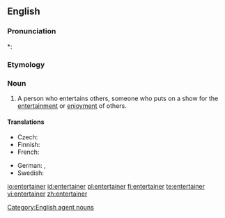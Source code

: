 {{also|Entertainer}}
==English==

===Pronunciation===
*: {{rhymes|eɪnə(r)}}

===Etymology===
{{suffix|entertain|er}}

===Noun===
{{wikipedia}}
{{en-noun}}

# A person who entertains others, someone who puts on a show for the [[entertainment]] or [[enjoyment]] of others.

====Translations====
{{trans-top|person who entertains}}
* Czech: {{t|cs|bavič|g=m}}
* Finnish: {{t|fi|viihdyttäjä}}
* French: {{t|fr|amuseur|g=m}}
{{trans-mid}}
* German: {{t|de|Unterhalter|g=m}}, {{t|de|Entertainer|g=m}}
* Swedish: {{t|sv|underhållare|g=c}}
{{trans-bottom}}

[[Category:English agent nouns]]

[[io:entertainer]]
[[id:entertainer]]
[[pl:entertainer]]
[[fi:entertainer]]
[[te:entertainer]]
[[vi:entertainer]]
[[zh:entertainer]]